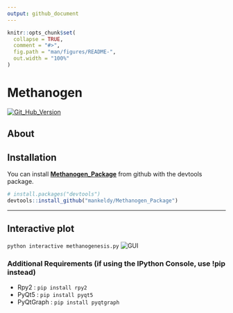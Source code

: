 ```yaml
---
output: github_document
---
```


<!-- README.md is generated from README.Rmd. Please edit that file -->

```r
knitr::opts_chunk$set(
  collapse = TRUE,
  comment = "#>",
  fig.path = "man/figures/README-",
  out.width = "100%"
)
```

# Methanogen

<!-- badges: start -->
[![Git_Hub_Version](https://img.shields.io/github/r-package/v/mankeldy/Methanogen_package?label=Github&logo=Github)](/commits)
<!-- badges: end -->

## About

## Installation

You can install **[Methanogen_Package]()** from github with the devtools package.

``` r
# install.packages("devtools")
devtools::install_github("mankeldy/Methanogen_Package")
```

----
## Interactive plot
`python interactive methanogenesis.py`
![GUI](?raw=true)

### Additional Requirements (if using the IPython Console, use !pip instead)
- Rpy2 : `pip install rpy2`
- PyQt5 : `pip install pyqt5`
- PyQtGraph : `pip install pyqtgraph`
